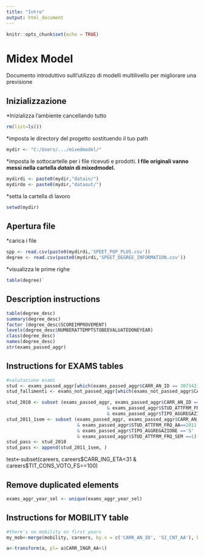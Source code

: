 ```yaml
---
title: "Intro"
output: html_document
---
```


```r
knitr::opts_chunk$set(echo = TRUE)
```

# Midex Model
Documento introduttivo sulll'utilizzo di modelli multilivello per migliorare una previsione


## Inizializzazione

*Inizializza l'ambiente cancellando tutto 
```r
rm(list=ls())
```

*imposta le directory del progetto sostituendo il tuo path
```r
mydir <- "C:/Users/.../mixedmodel/"
```

*imposta le sottocartelle per i file ricevuti e prodotti. __I file originali vanno messi nella cartella _datain_ di mixedmodel.__
```r
mydirdi <- paste0(mydir,"datain/")
mydirdo <- paste0(mydir,"dataout/")
```

*setta la cartella di lavoro
```r
setwd(mydir)
```

## Apertura file

*carica i file
```r
spp <- read.csv(paste0(mydirdi,'SPEET_POP_PLUS.csv'))
degree <- read.csv(paste0(mydirdi,'SPEET_DEGREE_INFORMATION.csv'))
```

*visualizza le prime righe
```r
table(degree)`
```

## Description instructions

```r
table(degree_desc)
summary(degree_desc)
factor (degree_desc$SCOREIMPROVEMENT)
levels(degree_desc$NUMBERATTEMPTSTOBEEVALUATEDONEYEAR)
class(degree_desc)
names(degree_desc)
str(exams_passed_aggr)
```

## Instructions for EXAMS tables
```r
#valutazione esami
stud <- exams_passed_aggr[which(exams_passed_aggr$CARR_AN_ID == 307342),]
stud_fallimenti <- exams_not_passed_aggr[which(exams_not_passed_aggr$CARR_AN_ID == 307342),]

stud_2010 <- subset (exams_passed_aggr, exams_passed_aggr$CARR_AN_ID == 307342 
                                     & exams_passed_aggr$STUD_ATTFRM_FRQ_AA==2010 
                                     & exams_passed_aggr$TIPO_AGGREGAZIONE =='A')
stud_2011_1sem <- subset (exams_passed_aggr, exams_passed_aggr$CARR_AN_ID == 307342 
                          & exams_passed_aggr$STUD_ATTFRM_FRQ_AA==2011 
                          & exams_passed_aggr$TIPO_AGGREGAZIONE =='S'
                          & exams_passed_aggr$STUD_ATTFRM_FRQ_SEM ==1)
stud_pass <- stud_2010
stud_pass <- append(stud_2011_1sem, )
```

test<-subset(careers, careers$CARR_ING_ETA<31 & careers$TIT_CONS_VOTO_FS==100)


## Remove duplicated elements 
```r
exams_aggr_year_sel <- unique(exams_aggr_year_sel)
```

## Instructions for MOBILITY table
```r
#there's no mobility on first years
my_mob<-merge(mobility, careers, by.x = c('CARR_AN_ID', 'SI_CNT_AA'), by.y = c('CARR_AN_ID', 'CARR_INGR_AA'))

a<-transform(a, pl= a$CARR_INGR_AA+1)
```